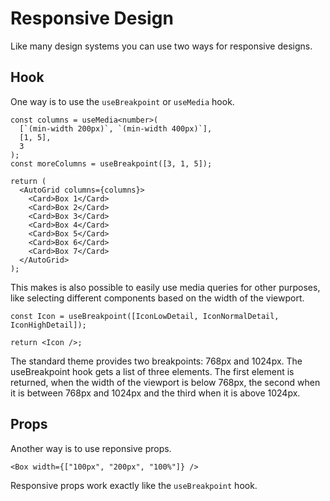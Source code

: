 
<Meta title="Introduction/Responsive Design" />

# Responsive Design

Like many design systems you can use two ways for responsive designs.

## Hook

One way is to use the `useBreakpoint` or `useMedia` hook.

```tsx
const columns = useMedia<number>(
  [`(min-width 200px)`, `(min-width 400px)`],
  [1, 5],
  3
);
const moreColumns = useBreakpoint([3, 1, 5]);

return (
  <AutoGrid columns={columns}>
    <Card>Box 1</Card>
    <Card>Box 2</Card>
    <Card>Box 3</Card>
    <Card>Box 4</Card>
    <Card>Box 5</Card>
    <Card>Box 6</Card>
    <Card>Box 7</Card>
  </AutoGrid>
);
```

This makes is also possible to easily use media queries for other purposes,
like selecting different components based on the width of the viewport.

```tsx
const Icon = useBreakpoint([IconLowDetail, IconNormalDetail, IconHighDetail]);

return <Icon />;
```

The standard theme provides two breakpoints: 768px and 1024px.
The useBreakpoint hook gets a list of three elements. The first element is
returned, when the width of the viewport is below 768px, the second when it
is between 768px and 1024px and the third when it is above 1024px.

## Props

Another way is to use reponsive props.

```tsx
<Box width={["100px", "200px", "100%"]} />
```

Responsive props work exactly like the `useBreakpoint` hook.
